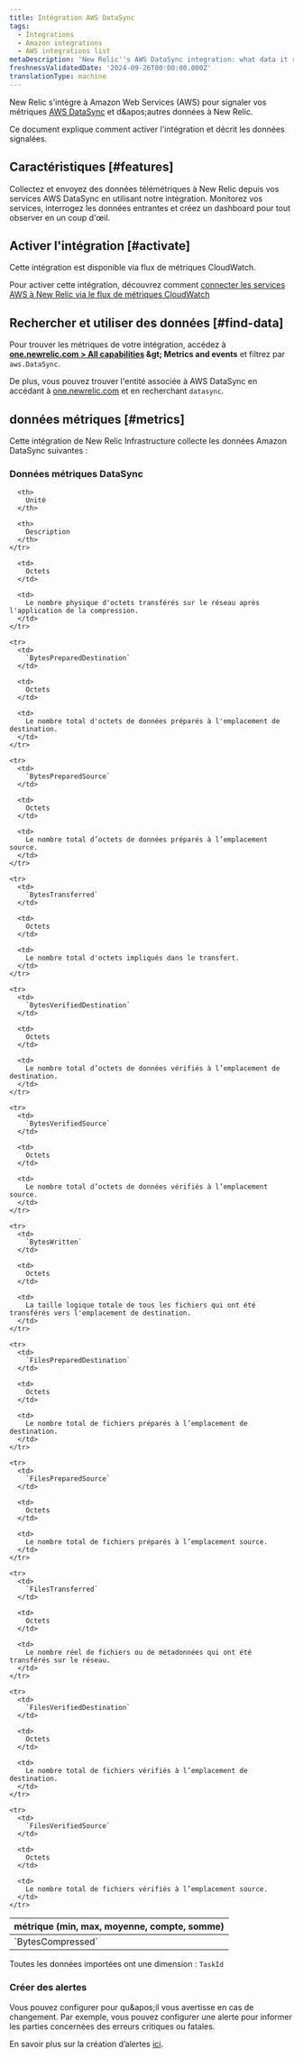```yaml
---
title: Intégration AWS DataSync
tags:
  - Integrations
  - Amazon integrations
  - AWS integrations list
metaDescription: 'New Relic''s AWS DataSync integration: what data it reports and how to enable it.'
freshnessValidatedDate: '2024-09-26T00:00:00.000Z'
translationType: machine
---
```


New Relic s'intègre à Amazon Web Services (AWS) pour signaler vos métriques [AWS DataSync](https://aws.amazon.com/datasync/) et d&amp;apos;autres données à New Relic.

Ce document explique comment activer l'intégration et décrit les données signalées.

## Caractéristiques [#features]

Collectez et envoyez des données télémétriques à New Relic depuis vos services AWS DataSync en utilisant notre intégration. Monitorez vos services, interrogez les données entrantes et créez un dashboard pour tout observer en un coup d'œil.

## Activer l'intégration [#activate]

Cette intégration est disponible via flux de métriques CloudWatch.

Pour activer cette intégration, découvrez comment [connecter les services AWS à New Relic via le flux de métriques CloudWatch](/docs/infrastructure/amazon-integrations/connect/aws-metric-stream-setup/)

## Rechercher et utiliser des données [#find-data]

Pour trouver les métriques de votre intégration, accédez à <DNT>**[one.newrelic.com &gt; All capabilities](https://one.newrelic.com/all-capabilities) &amp;gt; Metrics and events**</DNT> et filtrez par `aws.DataSync`.

De plus, vous pouvez trouver l'entité associée à AWS DataSync en accédant à [one.newrelic.com](https://one.newrelic.com/all-entities) et en recherchant `datasync`.

## données métriques [#metrics]

Cette intégration de New Relic Infrastructure collecte les données Amazon DataSync suivantes :

### Données métriques DataSync

<table>
  <thead>
    <tr>
      <th style={{ width: "200px" }}>
        métrique (min, max, moyenne, compte, somme)
      </th>

      <th>
        Unité
      </th>

      <th>
        Description
      </th>
    </tr>
  </thead>

  <tbody>
    <tr>
      <td>
        `BytesCompressed`
      </td>

      <td>
        Octets
      </td>

      <td>
        Le nombre physique d'octets transférés sur le réseau après l'application de la compression.
      </td>
    </tr>

    <tr>
      <td>
        `BytesPreparedDestination`
      </td>

      <td>
        Octets
      </td>

      <td>
        Le nombre total d'octets de données préparés à l'emplacement de destination.
      </td>
    </tr>

    <tr>
      <td>
        `BytesPreparedSource`
      </td>

      <td>
        Octets
      </td>

      <td>
        Le nombre total d’octets de données préparés à l’emplacement source.
      </td>
    </tr>

    <tr>
      <td>
        `BytesTransferred`
      </td>

      <td>
        Octets
      </td>

      <td>
        Le nombre total d'octets impliqués dans le transfert.
      </td>
    </tr>

    <tr>
      <td>
        `BytesVerifiedDestination`
      </td>

      <td>
        Octets
      </td>

      <td>
        Le nombre total d’octets de données vérifiés à l’emplacement de destination.
      </td>
    </tr>

    <tr>
      <td>
        `BytesVerifiedSource`
      </td>

      <td>
        Octets
      </td>

      <td>
        Le nombre total d’octets de données vérifiés à l’emplacement source.
      </td>
    </tr>

    <tr>
      <td>
        `BytesWritten`
      </td>

      <td>
        Octets
      </td>

      <td>
        La taille logique totale de tous les fichiers qui ont été transférés vers l'emplacement de destination.
      </td>
    </tr>

    <tr>
      <td>
        `FilesPreparedDestination`
      </td>

      <td>
        Octets
      </td>

      <td>
        Le nombre total de fichiers préparés à l’emplacement de destination.
      </td>
    </tr>

    <tr>
      <td>
        `FilesPreparedSource`
      </td>

      <td>
        Octets
      </td>

      <td>
        Le nombre total de fichiers préparés à l’emplacement source.
      </td>
    </tr>

    <tr>
      <td>
        `FilesTransferred`
      </td>

      <td>
        Octets
      </td>

      <td>
        Le nombre réel de fichiers ou de métadonnées qui ont été transférés sur le réseau.
      </td>
    </tr>

    <tr>
      <td>
        `FilesVerifiedDestination`
      </td>

      <td>
        Octets
      </td>

      <td>
        Le nombre total de fichiers vérifiés à l’emplacement de destination.
      </td>
    </tr>

    <tr>
      <td>
        `FilesVerifiedSource`
      </td>

      <td>
        Octets
      </td>

      <td>
        Le nombre total de fichiers vérifiés à l’emplacement source.
      </td>
    </tr>
  </tbody>
</table>

Toutes les données importées ont une dimension : `TaskId`

### Créer des alertes

Vous pouvez configurer <InlinePopover type="alerts" />pour qu&amp;apos;il vous avertisse en cas de changement. Par exemple, vous pouvez configurer une alerte pour informer les parties concernées des erreurs critiques ou fatales.

En savoir plus sur la création d’alertes [ici](/docs/alerts-applied-intelligence/new-relic-alerts/get-started/your-first-nrql-condition/).